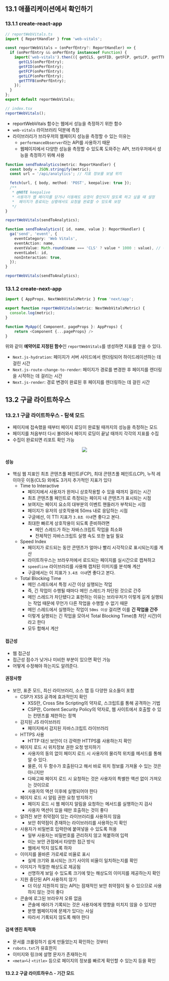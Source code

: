 ## 13.1 애플리케이션에서 확인하기

### 13.1.1 create-react-app

```ts
// reportWebVitals.ts
import { ReportHandler } from 'web-vitals';

const reportWebVitals = (onPerfEntry?: ReportHandler) => {
  if (onPerfEntry && onPerfEnty instanceof Function) {
    import('web-vitals').then(({ getCLS, getFID, getFCP, getLCP, getTTFB }) => {
      getCLS(onPerfEntry);
      getFID(onPerfEntry);
      getFCP(onPerfEntry);
      getLCP(onPerfEntry);
      getTTFB(onPerfEntry);
    });
  }
};
export default reportWebVitals;

// index.tsx
reportWebVitals();
```

- reportWebVitals 함수는 웹에서 성능을 측정하기 위한 함수
- `web-vitals` 라이브러리 덕분에 측정
- 라이브러리가 브라우저의 웹페이지 성능을 측정할 수 있는 이유는
  - `performanceObserver`라는 API를 사용하기 때문
  - 웹페이지에서 다양한 성능을 측정할 수 있도록 도와주는 API, 브라우저에서 성능을 측정하기 위해 사용

```ts
function sendToAnalytics(metric: ReportHandler) {
  const body = JSON.stringify(metric);
  const url = '/api/analytics'; // 지표 정보를 보낼 위치

  fetch(url, { body, method: 'POST', keepalive: true });
  /**
   * @NOTE keepalive
   * 사용자가 웹 페이지를 닫거나 이동해도 요청이 중단되지 않도록 하고 싶을 때 설정
   *  페이지가 종료되는 상황에서도 요청을 완료할 수 있도록 보장
   */
}

reportWebVitals(sendToAnalytics);

function sendToAnalytics({ id, name, value }: ReportHandler) {
  ga('send', 'event', {
    eventCategory: 'Web Vitals',
    eventAction: name,
    eventValue: Math.round(name === 'CLS' ? value * 1000 : value), // 정수로 보낸닽
    eventLabel: id,
    nonInteraction: true,
  });
}

reportWebVitals(sendToAnalytics);
```

### 13.1.2 create-next-app

```ts
import { AppProps, NextWebVitalsMetric } from 'next/app';

export function reportWebVitals(metric: NextWebVitalsMetric) {
  console.log(metric);
}

function MyApp({ Component, pageProps }: AppProps) {
    return <Component {...pageProps} />
}
```

위와 같이 **예약어로 지정된 함수**인 `reportWebVitals`를 생성하면 지표를 얻을 수 있다.

- `Next.js-hydration`: 페이지가 서버 사이드에서 렌더링되어 하이드레이션하는 데 걸린 시간
- `Next.js-route-change-to-render`: 페이지가 경로를 변경한 후 페이지를 렌더링을 시작하는 데 걸리는 시간
- `Next.js-render`: 경로 변경이 완료된 후 페이지를 렌더링하는 데 걸린 시간

## 13.2 구글 라이트하우스

### 13.2.1 구글 라이트하우스 - 탐색 모드

- 페이지에 접속했을 때부터 페이지 로딩이 완료될 때까지의 성능을 측정하는 모드
- 페이지를 처음부터 다시 불러와서 페이지 로딩이 끝날 때까지 각각의 지표를 수집
- 수집이 완료되면 리포트 확인 가능

<p align="center">
  <img src="https://lh3.googleusercontent.com/F7ikgmKQrmoyHN4Xdmf7AoXI-tLGPyhRuymX8cZp9Xu-CoSxpyAmXQgKCToiuOFQOF9omSuIzBRz0ZHX0N4XsCXf4A=s1280-w1280-h800" />
</p>

#### 성능

- 핵심 웹 지표인 최초 콘텐츠풀 페인트(FCP), 최대 콘텐츠풀 페인트(LCP), 누적 레이아웃 이동(CLS) 외에도 3가지 추가적인 지표가 있다
  - Time to Interactive
    - 페이지에서 사용자가 완저니 상호작용할 수 있을 때까지 걸리는 시간
    - 최초 콘텐츠풀 페인트로 측정되는 페이지 내 콘텐츠가 표시되는 시점
    - 보여지는 페이지 요소의 대부분의 이벤트 핸들러가 부착되는 시점
    - 페이지가 유저의 상호작용에 50ms 내로 응답하는 시점
    - 구글에선, 이 TTI 지표가 `3.8초 이내`면 좋다고 본다.
    - 최대한 빠르게 상호작용이 되도록 준비하려면
      - 메인 스레드가 하는 자바스크립트 작업을 최소화
      - 전체적인 자바스크립트 실행 속도 또한 높일 필요
  - Speed Index
    - 페이지가 로드되는 동안 콘텐츠가 얼마나 빨리 시각적으로 표시되는지를 계산
    - 라이트하우스는 브라우저에서 로드되는 페이지를 실시간으로 캡쳐하고
    - `speedline` 라이브러리를 사용해 캡처된 이미지를 분석해 계산
    - 구글에서는 이 지표가 `3.4초 이내`면 좋다고 본다.
  - Total Blocking Time
    - 메인 스레드에서 특정 시간 이상 실행되는 작업
    - 즉, 긴 작업이 수행될 때마다 메인 스레드가 차단된 것으로 간주
    - 메인 스레드가 차단됐다고 표현하는 이유는 브라우저가 이렇게 길게 실행되는 작업 때문에 무언가 다른 작업을 수행할 수 없기 때문
    - 메인 스레드에서 실행하는 작업이 `50ms 이상` 걸리면 이를 **긴 작업을 간주**
    - 이렇게 실행되는 긴 작업을 모아서 Total Blocking Time(총 차단 시간)이라고 한다
    - 모두 합해서 계산

#### 접근성

- 웹 접근성
- 접근성 점수가 낮거나 미비한 부분이 있으면 확인 가능
- 어떻게 수정해야 하는지도 알려준다.

#### 권장사항

- 보안, 표준 모드, 최신 라이브러리, 소스 맵 등 다양한 요소들이 포함
  - CSP가 XSS 공격에 효과적인지 확인
    - XSS란, Cross Site Scripting의 약자로, 스크립트를 통해 공격하는 기법
    - CSP란, Content Security Policy의 약자로, 웹 사이트에서 호출할 수 있는 컨텐츠를 제한하는 정책
  - 감지된 JS 라이브러리
    - 페이지에서 감지된 자바스크립트 라이브러리
  - HTTPS 사용
    - HTTP 대신 보안이 더 강력한 HTTPS를 사용하는지 확인
  - 페이지 로드 시 위치정보 권한 요청 방지하기
    - 사용자의 동의 없이 페이지 로드 시 사용자의 물리적 위치를 메서드를 통해 알 수 있다.
    - 물론, 이 두 함수가 호출된다고 해서 바로 위치 정보를 가져올 수 있는 것은 아니지만
    - 다짜고짜 페이지 로드 시 요청하는 것은 사용자의 특별한 액션 없이 가져오는 것이므로
    - 사용자의 액션 이후에 실행되어야 한다
  - 페이지 로드 시 알림 권한 요청 방지하기
    - 페이지 로드 시 웹 페이지 알림을 요청하는 메서드를 실행하는지 검사
    - 사용자 액션이 있을 때만 호출하는 것이 좋다
  - 알려진 보안 취약점이 있는 라이브러리를 사용하지 않음
    - 보안 취약점이 존재하는 라이브러리를 사용하는지 확인
  - 사용자가 비밀번호 입력란에 붙여넣을 수 있도록 허용
    - 일부 사용자는 비밀번호를 관리하지 않고 복붙하여 입력
    - 이는 보안 관점에서 타양한 접근 방식
    - 웹에서 막지 않도록 하자
  - 이미지를 올바른 가로세로 비율로 표시
    - 실제 크기와 표시되는 크기 사이의 비율이 일치하는지를 확인
  - 이미지가 적절한 해상도로 제공됨
    - 선명하게 보일 수 있도록 크기에 맞는 해상도의 이미지를 제공하는지 확인
  - 지원 중단된 API 사용하지 않기
    - 더 이상 지원하지 않는 API는 잠재적인 보안 취약점이 될 수 있으므로 사용하지 않는 것이 좋다
  - 콘솔에 로그된 브라우저 오류 없음
    - 콘솔에 에러가 기록되는 것은 사용자에게 영향을 미치지 않을 수 있지만
    - 분명 웹페이지에 문제가 있다는 사실
    - 따라서 기록되지 않도록 해야 한다

#### 검색 엔진 최적화

- 문서를 크롤링하기 쉽게 만들었는지 확인하는 것부터
- `robots.txt`가 유효한지
- 이미지와 링크에 설명 문자가 존재하는지
- `<meta>`나 `<title>` 등으로 페이지의 정보를 빠르게 확인할 수 있는지 등을 확인

#### 13.2.2 구글 라이트하우스 - 기간 모드

